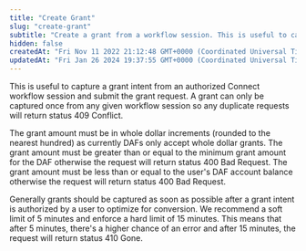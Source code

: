 ```yaml
---
title: "Create Grant"
slug: "create-grant"
subtitle: "Create a grant from a workflow session. This is useful to capture a grant intent from an authorized connect workflow session and submit the grant request.\nThe grant must be captured within 5 minutes of authorization otherwise the request will return status 410 Gone.\nA grant can only be captured once from any given workflow session so any duplicate requests will return status 409 Conflict.\nThe grant amount must be in whole dollar increments (rounded to the nearest hundred) as currently DAFs only accept whole dollar grants.\nThe grant amount must be greater than or equal to the minimum grant amount for the DAF otherwise the request will return status 400 Bad Request.\nThe grant amount must be less than or equal to the user's DAF account balance otherwise the request will return status 400 Bad Request."
hidden: false
createdAt: "Fri Nov 11 2022 21:12:48 GMT+0000 (Coordinated Universal Time)"
updatedAt: "Fri Jan 26 2024 19:37:55 GMT+0000 (Coordinated Universal Time)"
---
```

This is useful to capture a grant intent from an authorized Connect workflow session and submit the grant request. A grant can only be captured once from any given workflow session so any duplicate requests will return status 409 Conflict.

The grant amount must be in whole dollar increments (rounded to the nearest hundred) as currently DAFs only accept whole dollar grants. The grant amount must be greater than or equal to the minimum grant amount for the DAF otherwise the request will return status 400 Bad Request. The grant amount must be less than or equal to the user's DAF account balance otherwise the request will return status 400 Bad Request.

<Info>
Generally grants should be captured as soon as possible after a grant intent is authorized by a user to optimize for conversion. We recommend a soft limit of 5 minutes and enforce a hard limit of 15 minutes. This means that after 5 minutes, there's a higher chance of an error and after 15 minutes, the request will return status 410 Gone.
</Info>


